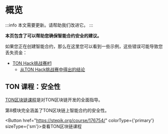 
# 概览

:::info
本文需要更新。请帮助我们改进它。
:::

**本页包含了可以帮助您确保智能合约安全的建议。**

如果您正在创建智能合约，那么在这里您可以看到一些示例，这些错误可能导致您丢失资金：

- [TON Hack挑战赛#1](https://github.com/ton-blockchain/hack-challenge-1)
  - [从TON Hack挑战赛中得出的结论](/develop/smart-contracts/security/ton-hack-challenge-1)

## TON 课程：安全性

[TON区块链课程](https://stepik.org/course/176754/)是对TON区块链开发的全面指导。

第8模块完全涵盖了TON区块链上智能合约的安全性。

<Button href="https://stepik.org/course/176754/" colorType={'primary'} sizeType={'sm'}>查看TON区块链课程</Button>

